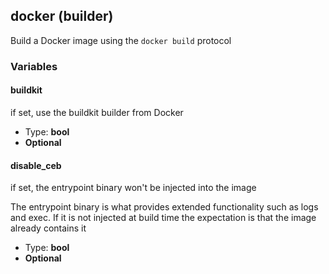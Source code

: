 ## docker (builder)

Build a Docker image using the `docker build` protocol

### Variables

#### buildkit

if set, use the buildkit builder from Docker

- Type: **bool**
- **Optional**

#### disable_ceb

if set, the entrypoint binary won't be injected into the image

The entrypoint binary is what provides extended functionality such as logs and exec. If it is not injected at build time the expectation is that the image already contains it

- Type: **bool**
- **Optional**
